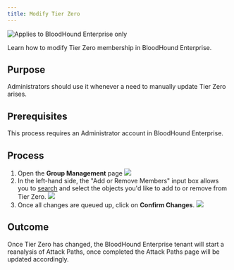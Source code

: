 ---
title: Modify Tier Zero
---

<img noZoom src="/assets/enterprise-edition-pill-tag.svg" alt="Applies to BloodHound Enterprise only"/>

Learn how to modify Tier Zero membership in BloodHound Enterprise.

## Purpose

Administrators should use it whenever a need to manually update Tier Zero arises.

## Prerequisites

This process requires an Administrator account in BloodHound Enterprise.

## Process


1.  Open the **Group Management** page
    <Frame>
      <img src="/images/tier_zero/28842139193883.png"/>
    </Frame>
2.  In the left-hand side, the "Add or Remove Members" input box allows you to [search](https://github.com/SpecterOps/bloodhound-docs/blob/main//analyze-data/bloodhound-gui/explore-objects) and select the objects you'd like to add to or remove from Tier Zero.
    <Frame>
      <img src="/images/tier_zero/28842168428699.png"/>
    </Frame>
3.  Once all changes are queued up, click on **Confirm Changes**.
    <Frame>
      <img src="/images/tier_zero/28842139211035.png"/>
    </Frame>

## Outcome

Once Tier Zero has changed, the BloodHound Enterprise tenant will start a reanalysis of Attack Paths, once completed the Attack Paths page will be updated accordingly.
